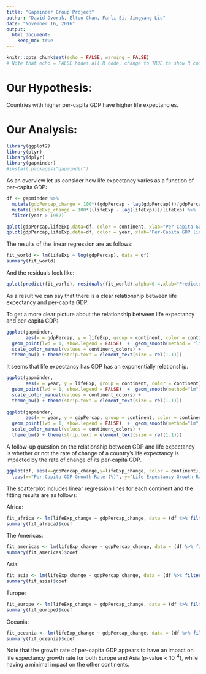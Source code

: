 ```yaml
---
title: "Gapminder Group Project"
author: "David Dvorak, Elton Chan, Fanli Si, Jingyang Liu"
date: "November 16, 2016"
output: 
  html_document: 
    keep_md: true
---
```


```r
knitr::opts_chunk$set(echo = FALSE, warning = FALSE)
# Note that echo = FALSE hides all R code, change to TRUE to show R code in document
```

# Our Hypothesis:
Countries with higher per-capita GDP have higher life expectancies.

# Our Analysis:

```r
library(ggplot2)
library(plyr)
library(dplyr)
library(gapminder)
#install.packages("gapminder")
```

As an overview let us consider how life expectancy varies as a function of per-capita GDP:

```r
df <- gapminder %>%
  mutate(gdpPercap_change = 100*((gdpPercap - lag(gdpPercap)))/gdpPercap) %>%
  mutate(lifeExp_change = 100*((lifeExp - lag(lifeExp)))/lifeExp) %>%
  filter(year > 1952)

qplot(gdpPercap,lifeExp,data=df, color = continent, xlab="Per-Capita GDP (int. dollars)", ylab="Life Expectancy (years)") + scale_x_log10()
qplot(gdpPercap,lifeExp,data=df, color = year, xlab="Per-Capita GDP (int. dollars)", ylab="Life Expectancy (years)") + scale_x_log10() + geom_smooth(method=lm, se = TRUE)
```

The results of the linear regression are as follows:

```r
fit_world <- lm(lifeExp ~ log(gdpPercap), data = df)
summary(fit_world)
```

And the residuals look like:

```r
qplot(predict(fit_world), residuals(fit_world),alpha=0.4,xlab="Predicted Life Expectancy",ylab="Residuals")
```
As a result we can say that there is a clear relationship between life expectancy and per-capita GDP.

To get a more clear picture about the relationship between life expectancy and per-capita GDP:

```r
ggplot(gapminder,
       aes(x = gdpPercap, y = lifeExp, group = continent, color = continent)) +
  geom_point(lwd = 1, show.legend = FALSE)  +  geom_smooth(method = "lm", formula = y ~ log(x)) + facet_wrap(~ continent) +
  scale_color_manual(values = continent_colors) +
  theme_bw() + theme(strip.text = element_text(size = rel(1.1)))
```

It seems that life expectancy has GDP has an exponentially relationship.

```r
ggplot(gapminder,
       aes(x = year, y = lifeExp, group = continent, color = continent)) +
  geom_point(lwd = 1, show.legend = FALSE)  +  geom_smooth(method="lm") + facet_wrap(~ continent)
  scale_color_manual(values = continent_colors) +
  theme_bw() + theme(strip.text = element_text(size = rel(1.1)))
  
ggplot(gapminder,
       aes(x = year, y = gdpPercap, group = continent, color = continent)) +
  geom_point(lwd = 1, show.legend = FALSE)  +  geom_smooth(method="lm") + facet_wrap(~ continent)
  scale_color_manual(values = continent_colors) +
  theme_bw() + theme(strip.text = element_text(size = rel(1.1)))

```

A follow-up question on the relationship between GDP and life expectancy is whether or not the rate of change of a country's life expectancy is impacted by the rate of change of its per-capita GDP. 

```r
ggplot(df, aes(x=gdpPercap_change,y=lifeExp_change, color = continent)) + geom_point() + geom_smooth(method=lm, se = FALSE) + ylim(-25,25) + xlim(-50,50) + labs(title="Comparing Growth Rates of Life Expectancy and Per-Capita GDP") +
  labs(x="Per-Capita GDP Growth Rate (%)", y="Life Expectancy Growth Rate (%)")
```

The scatterplot includes linear regression lines for each continent and the fitting results are as follows:

Africa:
```r
fit_africa <- lm(lifeExp_change ~ gdpPercap_change, data = (df %>% filter(continent == 'Africa')))
summary(fit_africa)$coef
```
The Americas:
```r
fit_americas <- lm(lifeExp_change ~ gdpPercap_change, data = (df %>% filter(continent == 'Americas')))
summary(fit_americas)$coef
```
Asia:
```r
fit_asia <- lm(lifeExp_change ~ gdpPercap_change, data = (df %>% filter(continent == 'Asia')))
summary(fit_asia)$coef
```
Europe:
```r
fit_europe <- lm(lifeExp_change ~ gdpPercap_change, data = (df %>% filter(continent == 'Europe')))
summary(fit_europe)$coef
```
Oceania:
```r
fit_oceania <- lm(lifeExp_change ~ gdpPercap_change, data = (df %>% filter(continent == 'Oceania')))
summary(fit_oceania)$coef
```

Note that the growth rate of per-capita GDP appears to have an impact on life expectancy growth rate for both Europe and Asia (p-value < 10<sup>-4</sup>), while having a minimal impact on the other continents.